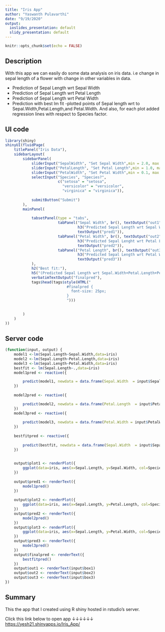 ```yaml
---
title: "Iris App"
author: "Yaswanth Pulavarthi"
date: "9/19/2020"
output:
  ioslides_presentation: default
  slidy_presentation: default
---
```


```r
knitr::opts_chunk$set(echo = FALSE)
```

## Description
With this app we can easily do some data analysis on iris data. i.e change in sepal length of a flower with change in other variables in data.


- Prediction of Sepal Length wrt Sepal Width
- Prediction of Sepal Length wrt Petal Length
- Prediction of Sepal Length wrt Petal Width
- Prediction with best lm fit
-plotted points of Sepal length wrt to Sepal.Width,Petal.Length,and Petal.Width.
And also, for each plot added regression lines with respect to Species factor. 

## UI code

```r
library(shiny)
shinyUI(fluidPage(
    titlePanel("Iris Data"),
    sidebarLayout(
        sidebarPanel(
            sliderInput("SepalWidth", "Set Sepal Width",min = 2.0, max = 4.4,value = 3.4, step = 0.1),
            sliderInput("PetalLength", "Set Petal Length",min = 1.0, max = 6.9,value = 1.5, step = 0.1),
            sliderInput("PetalWidth", "Set Petal Width",min = 0.1, max = 2.5,value = 0.2, step = 0.1),
            selectInput("Species", "Species?",
                        c("setosa" = "setosa",
                          "versicolor" = "versicolor",
                          "virginica" = "virginica")),
             
            submitButton("Submit")
        ),
        mainPanel(
            
            tabsetPanel(type = "tabs", 
                        tabPanel("Sepal Width", br(), textOutput("out1"),plotOutput("plot1"),
                                 h3("Predicted Sepal Length wrt Sepal Width:"),
                                 textOutput("pred1")), 
                        tabPanel("Petal Width", br(), textOutput("out2"),plotOutput("plot2"),
                                 h3("Predicted Sepal Lenght wrt Petal Length:"),
                                 textOutput("pred2")), 
                        tabPanel("Petal Length", br(), textOutput("out3"),plotOutput("plot3"),
                                 h3("Predicted Sepal Length wrt Petal Width: "),
                                 textOutput("pred3"))
            ),
            h2("Best fit:"),
            h5("(Predicted Sepal Length wrt Sepal.Width+Petal.Length+Petal.Width+Species)"),
            verbatimTextOutput("finalpred"),
            tags$head(tags$style(HTML("
                            #finalpred {
                              font-size: 25px;
                            }
                            ")))
            
            
        )
    )
))
```

## Server code

```r
(function(input, output) {
    model1 <-lm(Sepal.Length~Sepal.Width,data=iris)
    model2 <-lm(Sepal.Length~Petal.Length,data=iris)
    model3 <-lm(Sepal.Length~Petal.Width,data=iris)
    bestfit <- lm(Sepal.Length~.,data=iris)
    model1pred <- reactive({

        predict(model1, newdata = data.frame(Sepal.Width  = input$SepalWidth))
    })
    
    model2pred <- reactive({

        predict(model2, newdata = data.frame(Petal.Length  = input$PetalLength))
    })
    model3pred <- reactive({
        
        predict(model3, newdata = data.frame(Petal.Width = input$PetalWidth))
    })
    
    bestfitpred <- reactive({
        
        predict(bestfit, newdata = data.frame(Sepal.Width  = input$SepalWidth,Petal.Length  = input$PetalLength,Petal.Width = input$PetalWidth,Species=as.factor(input$Species)))
    })
    
    
    output$plot1 <- renderPlot({
        ggplot(data=iris, aes(x=Sepal.Length, y=Sepal.Width, col=Species))+geom_point()+stat_smooth(method='lm')
    })
    
    output$pred1 <- renderText({
        model1pred()
    })
    
    output$plot2 <- renderPlot({
        ggplot(data=iris, aes(x=Sepal.Length, y=Petal.Length, col=Species))+geom_point()+stat_smooth(method='lm')
    })
    output$pred2 <- renderText({
        model2pred()
    })
    output$plot3 <- renderPlot({
        ggplot(data=iris, aes(x=Sepal.Length, y=Petal.Width, col=Species))+geom_point()+stat_smooth(method='lm')
    })
    output$pred3 <- renderText({
        model3pred()
    })
    output$finalpred <- renderText({
        bestfitpred()
    })
    output$out1 <- renderText(input$box1)
    output$out2 <- renderText(input$box2)
    output$out3 <- renderText(input$box3)
})
```

## Summary 

This the app that I created using R shiny hosted in rstudio's server.


Click this link below to open app ↓↓↓↓↓↓
<https://yesh21.shinyapps.io/Iris_App/>